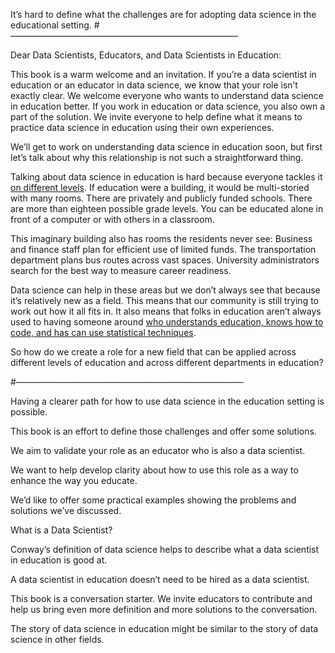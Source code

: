 It's hard to define what the challenges are for adopting data science in the educational setting. 
#------------------------------------------------------------------------------

Dear Data Scientists, Educators, and Data Scientists in Education: 

This book is a warm welcome and an invitation. If you're a data scientist in education or an educator in data science, we know that your role isn't exactly clear. We welcome everyone who wants to understand data science in education better. If you work in education or data science, you also own a part of the solution. We invite everyone to help define what it means to practice data science in education using their own experiences. 

We'll get to work on understanding data science in education soon, but first let's talk about why this relationship is not such a straightforward thing. 

Talking about data science in education is hard because everyone tackles it [on different levels](https://youtu.be/aQyXeLSL0II). If education were a building, it would be multi-storied with many rooms. There are privately and publicly funded schools. There are more than eighteen possible grade levels. You can be educated alone in front of a computer or with others in a classroom. 

This imaginary building also has rooms the residents never see: Business and finance staff plan for efficient use of limited funds. The transportation department plans bus routes across vast spaces. University administrators search for the best way to measure career readiness. 

Data science can help in these areas but we don't always see that because it's relatively new as a field. This means that our community is still trying to work out how it all fits in. It also means that folks in education aren't always used to having someone around [who understands education, knows how to code, and has can use statistical techniques](http://drewconway.com/zia/2013/3/26/the-data-science-venn-diagram). 

So how do we create a role for a new field that can be applied across different levels of education and across different departments in education? 

#------------------------------------------------------------------------------

Having a clearer path for how to use data science in the education setting is possible. 

This book is an effort to define those challenges and offer some solutions. 

We aim to validate your role as an educator who is also a data scientist. 

We want to help develop clarity about how to use this role as a way to enhance the way you educate. 

We'd like to offer some practical examples showing the problems and solutions we've discussed. 

What is a Data Scientist? 

Conway's definition of data science helps to describe what a data scientist in education is good at. 

A data scientist in education doesn't need to be hired as a data scientist. 

This book is a conversation starter. We invite educators to contribute and help us bring even more definition and more solutions to the conversation. 

The story of data science in education might be similar to the story of data science in other fields. 

